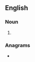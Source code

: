 ==English==

===Noun===
{{head|en|noun form}}

# {{plural of|en|sapling}}

===Anagrams===
* {{anagrams|en|a=agilnpss|lapsings|spalings}}